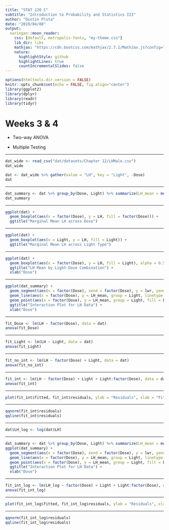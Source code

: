 ---
title: "STAT 120 C"
subtitle: "Introduction to Probability and Statistics III"
author: "Dustin Pluta"
date: "2019/04/08"
output:
  xaringan::moon_reader:
    css: [default, metropolis-fonts, "my-theme.css"]
    lib_dir: libs
    mathjax: "https://cdn.bootcss.com/mathjax/2.7.1/MathJax.js?config=TeX-MML-AM_HTMLorMML"
    nature:
      highlightStyle: github
      highlightLines: true
      countIncrementalSlides: false
---

```{r setup, include=FALSE}
options(htmltools.dir.version = FALSE)
knitr::opts_chunk$set(echo = FALSE, fig.align="center")
library(ggplot2)
library(dplyr)
library(readr)
library(tidyr)
```

# Weeks 3 & 4

- Two-way ANOVA

- Multiple Testing

---

```{r}
dat_wide <- read_csv("dat/datasets/Chapter 12/LHMale.csv")
dat_wide
```

```{r}
dat <- dat_wide %>% gather(value = "LH", key = "Light", -Dose)
dat
```

---

```{r}
dat_summary <- dat %>% group_by(Dose, Light) %>% summarize(LH_mean = mean(LH), LH_sd = sd(LH) / n(), upr = LH_mean + 2 * LH_sd, lwr = LH_mean - 2 * LH_sd)
dat_summary
```

---

```{r}
ggplot(dat) + 
  geom_boxplot(aes(x = factor(Dose), y = LH, fill = factor(Dose))) + 
  ggtitle("Marginal Mean LH across Dose")
```

---

```{r}
ggplot(dat) + 
  geom_boxplot(aes(x = Light, y = LH, fill = Light)) + 
  ggtitle("Marginal Mean LH across Light Type")
```


---

```{r}
ggplot(dat) + 
  geom_boxplot(aes(x = factor(Dose), y = LH, fill = Light), alpha = 0.5) +
  ggtitle("LH Mean by Light-Dose Combination") +
  xlab("Dose")
```


---

```{r}
ggplot(dat_summary) + 
  geom_segment(aes(x = factor(Dose), xend = factor(Dose), y = lwr, yend = upr, color = Light), size = 2, alpha = 0.75) +
  geom_line(aes(x = factor(Dose), y = LH_mean, group = Light, linetype = Light, color = Light), size = 2) + 
  geom_point(aes(x = factor(Dose), y = LH_mean, group = Light, fill = Light), size = 2.5, pch = 23) +
  ggtitle("Interaction Plot for LH Data") + 
  xlab("Dose")
```

---

```{r}
fit_Dose <- lm(LH ~ factor(Dose), data = dat)
anova(fit_Dose)
```

---

```{r}
fit_Light <- lm(LH ~ Light, data = dat)
anova(fit_Light)
```

---

```{r}
fit_no_int <- lm(LH ~ factor(Dose) + Light, data = dat)
anova(fit_no_int)
```

---

```{r}
fit_int <- lm(LH ~ factor(Dose) + Light + Light:factor(Dose), data = dat)
anova(fit_int)
```

---

```{r}
plot(fit_int$fitted, fit_int$residuals, ylab = "Residuals", xlab = "Fitted")
```

---

```{r}
qqnorm(fit_int$residuals)
qqline(fit_int$residuals)
```

---

```{r}
dat$LH_log <- log(dat$LH)
```

---

```{r}
dat_summary <- dat %>% group_by(Dose, Light) %>% summarize(LH_mean = mean(LH_log), LH_sd = sd(LH_log) / n(), upr = LH_mean + 2 * LH_sd, lwr = LH_mean - 2 * LH_sd)
ggplot(dat_summary) + 
  geom_segment(aes(x = factor(Dose), xend = factor(Dose), y = lwr, yend = upr, color = Light), size = 2, alpha = 0.75) +
  geom_line(aes(x = factor(Dose), y = LH_mean, group = Light, linetype = Light, color = Light), size = 2) + 
  geom_point(aes(x = factor(Dose), y = LH_mean, group = Light, fill = Light), size = 2.5, pch = 23) +
  ggtitle("Interaction Plot for LH Data") + 
  xlab("Dose")
```

---

```{r}
fit_int_log <- lm(LH_log ~ factor(Dose) + Light + Light:factor(Dose), data = dat)
anova(fit_int_log)
```

---

```{r}
plot(fit_int_log$fitted, fit_int_log$residuals, ylab = "Residuals", xlab = "Fitted")
```

---

```{r}
qqnorm(fit_int_log$residuals)
qqline(fit_int_log$residuals)
```

